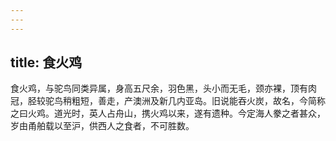 ```yaml
---
---
---
```

title: 食火鸡
---



食火鸡，与驼鸟同类异属，身高五尺余，羽色黑，头小而无毛，颈亦裸，顶有肉冠，胫较驼鸟稍粗短，善走，产澳洲及新几内亚岛。旧说能吞火炭，故名，今简称之曰火鸡。道光时，英人占舟山，携火鸡以来，遂有遗种。今定海人豢之者甚众，岁由甬舶载以至沪，供西人之食者，不可胜数。